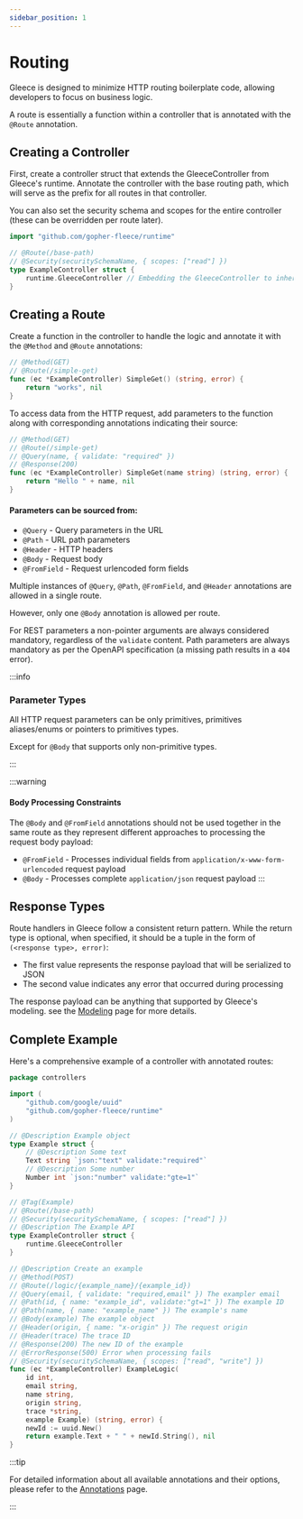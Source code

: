 ```yaml
---
sidebar_position: 1
---
```


# Routing

Gleece is designed to minimize HTTP routing boilerplate code, allowing developers to focus on business logic.

A route is essentially a function within a controller that is annotated with the `@Route` annotation.

## Creating a Controller

First, create a controller struct that extends the GleeceController from Gleece's runtime. Annotate the controller with the base routing path, which will serve as the prefix for all routes in that controller.

You can also set the security schema and scopes for the entire controller (these can be overridden per route later).

```go
import "github.com/gopher-fleece/runtime"

// @Route(/base-path)
// @Security(securitySchemaName, { scopes: ["read"] })
type ExampleController struct {
    runtime.GleeceController // Embedding the GleeceController to inherit its methods
}
```

## Creating a Route

Create a function in the controller to handle the logic and annotate it with the `@Method` and `@Route` annotations:

```go
// @Method(GET)
// @Route(/simple-get)
func (ec *ExampleController) SimpleGet() (string, error) {
    return "works", nil
}
```

To access data from the HTTP request, add parameters to the function along with corresponding annotations indicating their source:

```go
// @Method(GET)
// @Route(/simple-get)
// @Query(name, { validate: "required" })
// @Response(200)
func (ec *ExampleController) SimpleGet(name string) (string, error) {
    return "Hello " + name, nil
}
```

#### Parameters can be sourced from:

- `@Query`     - Query parameters in the URL
- `@Path`      - URL path parameters
- `@Header`    - HTTP headers
- `@Body`      - Request body
- `@FromField` - Request urlencoded form fields

Multiple instances of `@Query`, `@Path`, `@FromField`, and `@Header` annotations are allowed in a single route. 

However, only one `@Body` annotation is allowed per route.

For REST parameters a non-pointer arguments are always considered mandatory, regardless of the `validate` content. Path parameters are always mandatory as per the OpenAPI specification (a missing path results in a `404` error).

:::info
### Parameter Types

All HTTP request parameters can be only primitives, primitives aliases/enums or pointers to primitives types.

Except for `@Body` that supports only non-primitive types.

:::

:::warning
#### Body Processing Constraints

The `@Body` and `@FromField` annotations should not be used together in the same route as they represent different approaches to processing the request body payload:

- `@FromField` - Processes individual fields from `application/x-www-form-urlencoded` request payload
- `@Body` - Processes complete `application/json` request payload
:::

## Response Types

Route handlers in Gleece follow a consistent return pattern. While the return type is optional, when specified, it should be a tuple in the form of `(<response type>, error)`:

- The first value represents the response payload that will be serialized to JSON
- The second value indicates any error that occurred during processing

The response payload can be anything that supported by Gleece's modeling. see the [Modeling](/docs/basics/modeling) page for more details.


## Complete Example

Here's a comprehensive example of a controller with annotated routes:

```go title="example.ctrl.go"
package controllers

import (
    "github.com/google/uuid"
    "github.com/gopher-fleece/runtime"
)

// @Description Example object
type Example struct {
    // @Description Some text
    Text string `json:"text" validate:"required"`
    // @Description Some number
    Number int `json:"number" validate:"gte=1"`
}

// @Tag(Example)
// @Route(/base-path)
// @Security(securitySchemaName, { scopes: ["read"] })
// @Description The Example API
type ExampleController struct {
    runtime.GleeceController
}

// @Description Create an example
// @Method(POST)
// @Route(/logic/{example_name}/{example_id})
// @Query(email, { validate: "required,email" }) The exampler email
// @Path(id, { name: "example_id", validate:"gt=1" }) The example ID
// @Path(name, { name: "example_name" }) The example's name
// @Body(example) The example object
// @Header(origin, { name: "x-origin" }) The request origin
// @Header(trace) The trace ID
// @Response(200) The new ID of the example
// @ErrorResponse(500) Error when processing fails
// @Security(securitySchemaName, { scopes: ["read", "write"] })
func (ec *ExampleController) ExampleLogic(
    id int,
    email string,
    name string,
    origin string,
    trace *string,
    example Example) (string, error) {
    newId := uuid.New()
    return example.Text + " " + newId.String(), nil
}
```

:::tip

For detailed information about all available annotations and their options, please refer to the [Annotations](/docs/extras/annotations.mdx#overview) page.

:::